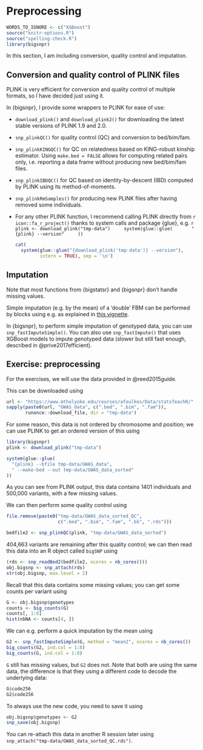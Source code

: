 # Preprocessing

```r
WORDS_TO_IGNORE <- c("XGBoost")
source("knitr-options.R")
source("spelling-check.R")
library(bigsnpr)
```

In this section, I am including conversion, quality control and imputation.

## Conversion and quality control of PLINK files

PLINK is very efficient for conversion and quality control of multiple formats, so I have decided just using it.

In {bigsnpr}, I provide some wrappers to PLINK for ease of use:

- `download_plink()` and `download_plink2()` for downloading the latest stable versions of PLINK 1.9 and 2.0.

- `snp_plinkQC()` for quality control (QC) and conversion to bed/bim/fam.

- `snp_plinkKINGQC()` for QC on relatedness based on KING-robust kinship estimator. Using `make.bed = FALSE` allows for computing related pairs only, i.e. reporting a data frame without producing new bed/bim/fam files.
	
- `snp_plinkIBDQC()` for QC based on identity-by-descent (IBD) computed by PLINK using its method-of-moments.
	
- `snp_plinkRmSamples()` for producing new PLINK files after having removed some individuals.

- For any other PLINK function, I recommend calling PLINK directly from `r icon::fa_r_project()` thanks to system calls and package {glue}, e.g.
    ```r
    plink <- download_plink("tmp-data")
    system(glue::glue(
      "{plink} --version"
    ))
    ```

    ```r
    cat(
      system(glue::glue("{download_plink('tmp-data')} --version"), 
             intern = TRUE), sep = '\n')
    ```


## Imputation

Note that most functions from {bigstatsr} and {bigsnpr} don't handle missing values.

Simple imputation (e.g. by the mean) of a 'double' FBM can be performed by blocks using e.g. as explained in [this vignette](https://privefl.github.io/bigstatsr/articles/big-apply.html).

In {bigsnpr}, to perform simple imputation of genotyped data, you can use `snp_fastImputeSimple()`. You can also use `snp_fastImpute()` that uses XGBoost models to impute genotyped data (slower but still fast enough, described in @prive2017efficient).


## Exercise: preprocessing {#exo-preprocessing}

For the exercises, we will use the data provided in @reed2015guide.

This can be downloaded using 
```r
url <- "https://www.mtholyoke.edu/courses/afoulkes/Data/statsTeachR/"
sapply(paste0(url, "GWAS_data", c(".bed", ".bim", ".fam")),
       runonce::download_file, dir = "tmp-data")
```

For some reason, this data is not ordered by chromosome and position; we can use PLINK to get an ordered version of this using
```r
library(bigsnpr)
plink <- download_plink("tmp-data")
```

```r
system(glue::glue(
  "{plink} --bfile tmp-data/GWAS_data",
  " --make-bed --out tmp-data/GWAS_data_sorted"
))
```

As you can see from PLINK output, this data contains 1401 individuals and 500,000 variants, with a few missing values.

We can then perform some quality control using
```r
file.remove(paste0("tmp-data/GWAS_data_sorted_QC", 
                   c(".bed", ".bim", ".fam", ".bk", ".rds")))
```
```r
bedfile2 <- snp_plinkQC(plink, "tmp-data/GWAS_data_sorted")
```
404,663 variants are remaining after this quality control; we can then read this data into an R object called `bigSNP` using
```r
(rds <- snp_readBed2(bedfile2, ncores = nb_cores()))
obj.bigsnp <- snp_attach(rds)
str(obj.bigsnp, max.level = 2)
```

Recall that this data contains some missing values; you can get some counts per variant using
```r
G <- obj.bigsnp$genotypes
counts <- big_counts(G)
counts[, 1:8]
hist(nbNA <- counts[4, ])
```

We can e.g. perform a quick imputation by the mean using 
```r
G2 <- snp_fastImputeSimple(G, method = "mean2", ncores = nb_cores())
big_counts(G2, ind.col = 1:8)
big_counts(G, ind.col = 1:8)
```

`G` still has missing values, but `G2` does not. Note that both are using the same data, the difference is that they using a different code to decode the underlying data:
```r
G$code256
G2$code256
```

To always use the new code, you need to save it using
```r
obj.bigsnp$genotypes <- G2
snp_save(obj.bigsnp)
```

You can re-attach this data in another R session later using `snp_attach("tmp-data/GWAS_data_sorted_QC.rds")`.  
